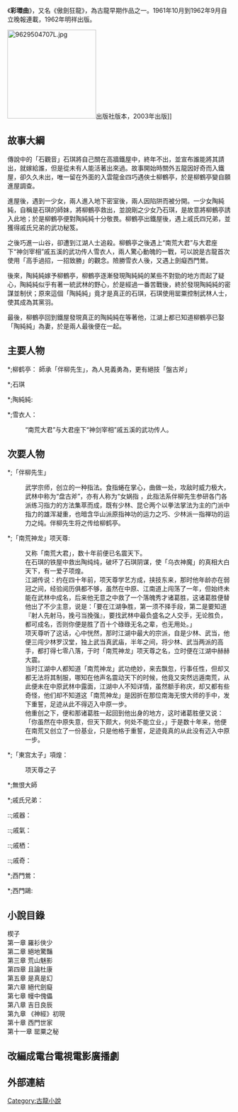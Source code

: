 {{Unreferenced |time=2009-03-19T14:17:09+00:00 }}

《'''彩環曲'''》，又名《傲劍狂龍》，為古龍早期作品之一。1961年10月到1962年9月自立晚報連載，1962年明祥出版。

[[File:9629504707L.jpg|200px]]出版社版本，2003年出版]]

==故事大綱==

傳說中的「石觀音」石琪將自己關在高牆鐵屋中，終年不出，並宣布誰能將其請出，就嫁給誰，但是從未有人能活著出來過。故事開始時關外五龍因好奇而入鐵屋，卻久久未出，唯一留在外面的入雲龍金四巧遇俠士柳鶴亭，於是柳鶴亭變自願進屋調查。

進屋後，遇到一少女，兩人進入地下密室後，兩人因陷阱而被分開。一少女陶純純，自稱是石琪的師妹，將柳鶴亭救出，並說剛之少女乃石琪，是故意將柳鶴亭誘入此地；於是柳鶴亭便對陶純純十分敬畏。柳鶴亭出鐵屋後，遇上戚氏四兄弟，並獲得戚氏兄弟的武功秘笈。

之後巧進一山谷，卻遭到江湖人士追殺。柳鶴亭之後遇上“南荒大君”与大君座下“神剑宰相”戚五溪的武功传人雪衣人，兩人驚心動魄的一戰，可以說是古龍首次使用「高手過招，一招致勝」的觀念。險勝雪衣人後，又遇上劍癡西門鶯。

後來，陶純純嫁予柳鶴亭，柳鶴亭逐漸發現陶純純的某些不對勁的地方而起了疑心，陶純純似乎有著一統武林的野心，於是經過一番苦戰後，終於發現陶純純的密謀並制伏；原來這個「陶純純」竟才是真正的石琪，石琪使用罂粟控制武林人士，使其成為其黨羽。

最後，柳鶴亭回到鐵屋發現真正的陶純純在等著他，江湖上都已知道柳鶴亭已娶「陶純純」為妻，於是兩人最後便在一起。

==主要人物==

*;柳鹤亭：
師承「伴柳先生」，為人見義勇為，更有絕技「盤古斧」

*;石琪

*;陶純純:

*;雪衣人：
:“南荒大君”与大君座下“神剑宰相”戚五溪的武功传人。

==次要人物==
*;「伴柳先生」
:武学宗师，创立的一种指法。食指蜷在掌心，曲做一处，攻敌时威力极大，武林中称为“盘古斧”，亦有人称为“女娲指 ，此指法系伴柳先生参研各门各派练习指力的方法集萃而成，既有少林、昆仑两个以拳法掌法为主的门派中指力的雄浑凝重，也暗含华山派原指神功的运力之巧、少林派一指禅功的运力之纯。伴柳先生将之传给柳鹤亭。

*;「南荒神龙」项天尊: 
:又称「南荒大君」，数十年前便已名震天下。
:在石琪的铁屋中救出陶纯纯，破坏了石琪阴谋，使「乌衣神魔」的真相大白天下，有一爱子项煌。
:江湖传说：约在四十年前，项天尊学艺方成，挟技东来，那时他年龄亦在弱冠之间，经验阅历俱都不够，虽然在中原、江南道上闯荡了一年，但始终未能在武林中成名，后来他无意之中救了一个落魄秀才诸葛胜，这诸葛胜便替他出了不少主意，说是：「要在江湖争胜，第一须不择手段，第二是要知道『射人先射马，挽弓当挽强』，要找武林中最负盛名之人交手，无论胜负，都可成名，否则你便是胜了百十个碌碌无名之辈，也无用处。」
:项天尊听了这话，心中恍然，那时江湖中最大的宗派，自是少林、武当，他便三闯少林罗汉堂，独上武当真武庙，半年之间，将少林、武当两派的高手，都打得七零八落，于时「南荒神龙」项天尊之名，立时便在江湖中赫赫大震。 
:当时江湖中人都知道「南荒神龙」武功绝妙，来去飘忽，行事任性，但却又都无法将其制服，哪知在他声名震动天下的时候，他竟又突然远遁南荒，从此便未在中原武林中露面，江湖中人不知详情，虽然额手称庆，却又都有些奇怪，他们却不知道这「南荒神龙」是因折在那位南海无恨大师的手中，发下重誓，足迹从此不得迈入中原一步。
:他重创之下，便和那诸葛胜一起回到他出身的地方，这时诸葛胜便又说：「你虽然在中原失意，但天下颇大，何处不能立业，」于是数十年来，他便在南荒又创立了一份基业，只是他格于重誓，足迹竟真的从此没有迈入中原一步。

*;「東宫太子」項煌：
:项天尊之子

*;無恨大師

*;戚氏兄弟：
::;戚器：
::;戚氣：
::;戚栖：
::;戚奇：

*;西門鶯：

*;西門鷗:

==小說目錄==
楔子<br />
第一章 羅衫俠少<br />
第二章 絕地驚豔<br />
第三章 荒山魅影<br />
第四章 且論杜康<br />
第五章 是真是幻<br />
第六章 絕代劍癡<br />
第七章 幔中傀儡<br />
第八章 吉日良辰<br />
第九章 《神經》初現<br />
第十章 西門世家<br />
第十一章 罂粟之秘<br />

==改編成電台電視電影廣播劇==
==外部連結==

{{古龍作品}}

[[Category:古龍小說|Category:古龍小說]]